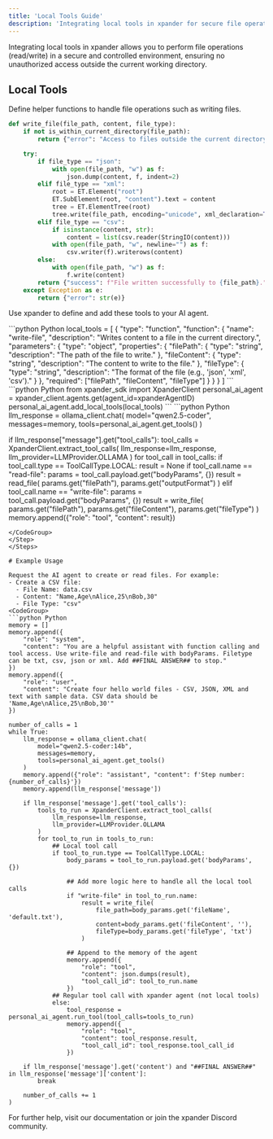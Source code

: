 ```yaml
---
title: 'Local Tools Guide'
description: 'Integrating local tools in xpander for secure file operations'
---
```


Integrating local tools in xpander allows you to perform file operations (read/write) in a secure and controlled environment, ensuring no unauthorized access outside the current working directory.

## Local Tools

<Steps>
<Step title="Define Local Functions">

Define helper functions to handle file operations such as writing files.
<CodeGroup>

```python Python
def write_file(file_path, content, file_type):
    if not is_within_current_directory(file_path):
        return {"error": "Access to files outside the current directory is not allowed."}

    try:
        if file_type == "json":
            with open(file_path, "w") as f:
                json.dump(content, f, indent=2)
        elif file_type == "xml":
            root = ET.Element("root")
            ET.SubElement(root, "content").text = content
            tree = ET.ElementTree(root)
            tree.write(file_path, encoding="unicode", xml_declaration=True)
        elif file_type == "csv":
            if isinstance(content, str):
                content = list(csv.reader(StringIO(content)))
            with open(file_path, "w", newline="") as f:
                csv.writer(f).writerows(content)
        else:
            with open(file_path, "w") as f:
                f.write(content)
        return {"success": f"File written successfully to {file_path}."}
    except Exception as e:
        return {"error": str(e)}
```
</CodeGroup>
</Step>

<Step title="Add Tools to Your AI Agent">

Use xpander to define and add these tools to your AI agent.

<CodeGroup>
```python Python
local_tools = [
    {
        "type": "function",
        "function": {
            "name": "write-file",
            "description": "Writes content to a file in the current directory.",
            "parameters": {
                "type": "object",
                "properties": {
                    "filePath": {
                        "type": "string",
                        "description": "The path of the file to write."
                    },
                    "fileContent": {
                        "type": "string",
                        "description": "The content to write to the file."
                    },
                    "fileType": {
                        "type": "string",
                        "description": "The format of the file (e.g., 'json', 'xml', 'csv')."
                    }
                },
                "required": ["filePath", "fileContent", "fileType"]
            }
        }
    }
]
```
</CodeGroup>
</Step>

<Step title="Add the Local Tools to your xpander AI agent">

<CodeGroup>
```python Python
from xpander_sdk import XpanderClient
personal_ai_agent = xpander_client.agents.get(agent_id=xpanderAgentID)
personal_ai_agent.add_local_tools(local_tools)
```
</CodeGroup>
</Step>

<Step title="Run the Agent with the Local Tools">

<CodeGroup>
```python Python
llm_response = ollama_client.chat(
    model="qwen2.5-coder",
    messages=memory,
    tools=personal_ai_agent.get_tools()
)

if llm_response["message"].get("tool_calls"):
    tool_calls = XpanderClient.extract_tool_calls(
        llm_response=llm_response,
        llm_provider=LLMProvider.OLLAMA
    )
    for tool_call in tool_calls:
        if tool_call.type == ToolCallType.LOCAL:
            result = None
            if tool_call.name == "read-file":
                params = tool_call.payload.get("bodyParams", {})
                result = read_file(
                    params.get("filePath"),
                    params.get("outputFormat")
                )
            elif tool_call.name == "write-file":
                params = tool_call.payload.get("bodyParams", {})
                result = write_file(
                    params.get("filePath"),
                    params.get("fileContent"),
                    params.get("fileType")
                )
            memory.append({"role": "tool", "content": result})
```
</CodeGroup>
</Step>
</Steps>

# Example Usage

Request the AI agent to create or read files. For example:
- Create a CSV file:
  - File Name: data.csv
  - Content: "Name,Age\nAlice,25\nBob,30"
  - File Type: "csv"
<CodeGroup>
```python Python    
memory = []
memory.append({
    "role": "system", 
    "content": "You are a helpful assistant with function calling and tool access. Use write-file and read-file with bodyParams. Filetype can be txt, csv, json or xml. Add ##FINAL ANSWER## to stop."
})
memory.append({
    "role": "user", 
    "content": "Create four hello world files - CSV, JSON, XML and text with sample data. CSV data should be 'Name,Age\nAlice,25\nBob,30'"
})

number_of_calls = 1
while True:
    llm_response = ollama_client.chat(
        model="qwen2.5-coder:14b",
        messages=memory,
        tools=personal_ai_agent.get_tools()    
    )
    memory.append({"role": "assistant", "content": f'Step number: {number_of_calls}'})
    memory.append(llm_response['message'])

    if llm_response['message'].get('tool_calls'):
        tools_to_run = XpanderClient.extract_tool_calls(
            llm_response=llm_response,
            llm_provider=LLMProvider.OLLAMA
        )
        for tool_to_run in tools_to_run:
            ## Local tool call
            if tool_to_run.type == ToolCallType.LOCAL:
                body_params = tool_to_run.payload.get('bodyParams', {})

                ## Add more logic here to handle all the local tool calls
                if "write-file" in tool_to_run.name:
                    result = write_file(
                        file_path=body_params.get('fileName', 'default.txt'),
                        content=body_params.get('fileContent', ''),
                        fileType=body_params.get('fileType', 'txt')
                    )

                ## Append to the memory of the agent
                memory.append({
                    "role": "tool", 
                    "content": json.dumps(result), 
                    "tool_call_id": tool_to_run.name
                })
            ## Regular tool call with xpander agent (not local tools)
            else:
                tool_response = personal_ai_agent.run_tool(tool_calls=tools_to_run)
                memory.append({
                    "role": "tool",
                    "content": tool_response.result,
                    "tool_call_id": tool_response.tool_call_id
                })

    if llm_response['message'].get('content') and "##FINAL ANSWER##" in llm_response['message']['content']:
        break
        
    number_of_calls += 1
)
```
</CodeGroup>

For further help, visit our documentation or join the xpander Discord community.
